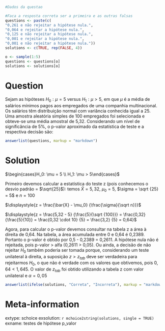 ```r
#Dados da questao

#Faca a resposta correta ser a primeira e as outras falsas
questions <- paste(c(
"0,261 e não rejeitar a hipótese nula.", 
"0,064 e rejeitar a hipótese nula.", 
"0,125 e não rejeitar a hipótese nula.", 
"0,001 e rejeitar a hipótese nula.", 
"0,001 e não rejeitar a hipótese nula."))
solutions <- c(TRUE, rep(FALSE, 4))

o <- sample(1:5)
questions <- questions[o]
solutions <- solutions[o]
```

Question
========
Sejam as hipóteses $H_0: \mu = 5$ versus $H_1: \mu > 5$, em que $\mu$ é a média de salários mínimos pagos aos empregados de uma companhia multinacional. Os salários têm distribuição normal com variância conhecida igual a 25. Uma amostra aleatória simples de 100 empregados foi  selecionada e obteve-se uma média amostral de 5,32. Considerando um nível de significância de 5%, o p-valor aproximado da estatística de teste e a respectiva decisão são:

```r
answerlist(questions, markup = "markdown")
```

Solution
========
$\begin{cases}H_0: \mu = 5 \\ H_1: \mu > 5\end{cases}$

Primeiro devemos calcular a estatística do teste z (pois conhecemos o desvio padrão = $\sqrt{25}$): temos $\bar{X} = 5,32$, $\mu_0 = 5$, $\sigma = \sqrt {25} = 5$ e $n = 100$

$\displaystyle{z = \frac{\bar{X} - \mu_0} {\frac{\sigma}{\sqrt n}}}$

$\displaystyle{z = \frac{5,32 - 5} {\frac{5}{\sqrt {100}}} = \frac{0,32} {\frac{5}{10}} = \frac{0,32 \cdot 10} {5} = \frac{3,2} {5} = 0,64}$

Agora, para calcular o p-valor devemos consultar na tabela z a área à direita de 0,64. Na tabela, a área acumulada entre 0 e 0,64 é 0,2389. Portanto o p-valor é obtido por 0,5 - 0,2389 = 0,2611. A hipótese nula não é rejeitada, pois p-valor > alfa (0,2611 > 0,05). Ou ainda, a decisão de não rejeitar $H_0$ também poderia ser tomada porque, considerando um teste unilateral à direita, a suposição $z > z_{tab}$ deve ser verdadeira para rejeitarmos $H_0$, o que não é verdade com os valores que obtivemos, pois $0,64 < 1,645$. O valor de $z_{tab}$ foi obtido utilizando a tabela z com valor unilateral e $\alpha = 0,05$



```r
answerlist(ifelse(solutions, "Correta", "Incorreta"), markup = "markdown")
```

Meta-information
================
extype: schoice
exsolution: `r mchoice2string(solutions, single = TRUE)`
exname: testes de hipótese p_valor
